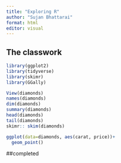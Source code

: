 ```yaml
---
title: "Exploring R"
author: "Sujan Bhattarai"
format: html
editor: visual
---
```


## The classwork

```r
library(ggplot2)
library(tidyverse)
library(skimr)
library(GGally)
```

```r
View(diamonds)
names(diamonds)
dim(diamonds)
summary(diamonds)
head(diamonds)
tail(diamonds)
skimr:: skim(diamonds)
```

```r
ggplot(data=diamonds, aes(carat, price))+
  geom_point()
```

##completed

